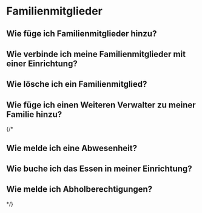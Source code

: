 # Familienmitglieder

## Wie füge ich Familienmitglieder hinzu?

## Wie verbinde ich meine Familienmitglieder mit einer Einrichtung?

## Wie lösche ich ein Familienmitglied?

## Wie füge ich einen Weiteren Verwalter zu meiner Familie hinzu?

{/*
## Wie melde ich eine Abwesenheit?

## Wie buche ich das Essen in meiner Einrichtung?

## Wie melde ich Abholberechtigungen?
*/}